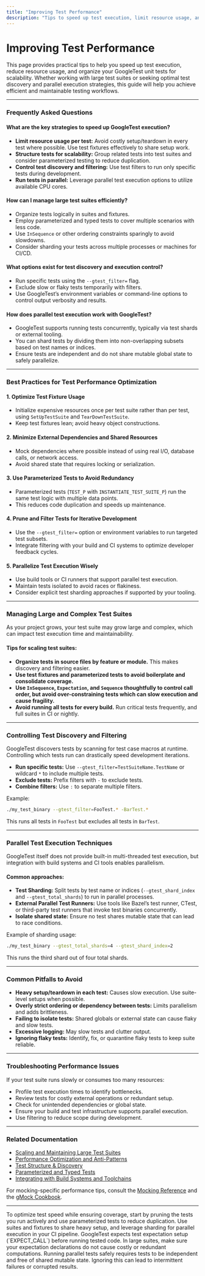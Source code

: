 ```yaml
---
title: "Improving Test Performance"
description: "Tips to speed up test execution, limit resource usage, and structure unit tests for scale. Includes advice for managing large suites, test discovery, and parallelization options."
---
```


# Improving Test Performance

This page provides practical tips to help you speed up test execution, reduce resource usage, and organize your GoogleTest unit tests for scalability. Whether working with large test suites or seeking optimal test discovery and parallel execution strategies, this guide will help you achieve efficient and maintainable testing workflows.

---

### Frequently Asked Questions

#### What are the key strategies to speed up GoogleTest execution?

- **Limit resource usage per test:** Avoid costly setup/teardown in every test where possible. Use test fixtures effectively to share setup work.
- **Structure tests for scalability:** Group related tests into test suites and consider parameterized testing to reduce duplication.
- **Control test discovery and filtering:** Use test filters to run only specific tests during development.
- **Run tests in parallel:** Leverage parallel test execution options to utilize available CPU cores.


#### How can I manage large test suites efficiently?

- Organize tests logically in suites and fixtures.
- Employ parameterized and typed tests to cover multiple scenarios with less code.
- Use `InSequence` or other ordering constraints sparingly to avoid slowdowns.
- Consider sharding your tests across multiple processes or machines for CI/CD.


#### What options exist for test discovery and execution control?

- Run specific tests using the `--gtest_filter=` flag.
- Exclude slow or flaky tests temporarily with filters.
- Use GoogleTest’s environment variables or command-line options to control output verbosity and results.


#### How does parallel test execution work with GoogleTest?

- GoogleTest supports running tests concurrently, typically via test shards or external tooling.
- You can shard tests by dividing them into non-overlapping subsets based on test names or indices.
- Ensure tests are independent and do not share mutable global state to safely parallelize.

---

### Best Practices for Test Performance Optimization

#### 1. Optimize Test Fixture Usage
- Initialize expensive resources once per test suite rather than per test, using `SetUpTestSuite` and `TearDownTestSuite`.
- Keep test fixtures lean; avoid heavy object constructions.

#### 2. Minimize External Dependencies and Shared Resources
- Mock dependencies where possible instead of using real I/O, database calls, or network access.
- Avoid shared state that requires locking or serialization.

#### 3. Use Parameterized Tests to Avoid Redundancy
- Parameterized tests (`TEST_P` with `INSTANTIATE_TEST_SUITE_P`) run the same test logic with multiple data points.
- This reduces code duplication and speeds up maintenance.

#### 4. Prune and Filter Tests for Iterative Development
- Use the `--gtest_filter=` option or environment variables to run targeted test subsets.
- Integrate filtering with your build and CI systems to optimize developer feedback cycles.

#### 5. Parallelize Test Execution Wisely
- Use build tools or CI runners that support parallel test execution.
- Maintain tests isolated to avoid races or flakiness.
- Consider explicit test sharding approaches if supported by your tooling.

---

### Managing Large and Complex Test Suites

As your project grows, your test suite may grow large and complex, which can impact test execution time and maintainability.

#### Tips for scaling test suites:

- **Organize tests in source files by feature or module.** This makes discovery and filtering easier.
- **Use test fixtures and parameterized tests to avoid boilerplate and consolidate coverage.**
- **Use `InSequence`, `Expectation`, and `Sequence` thoughtfully to control call order, but avoid over-constraining tests which can slow execution and cause fragility.**
- **Avoid running all tests for every build.** Run critical tests frequently, and full suites in CI or nightly.

---

### Controlling Test Discovery and Filtering

GoogleTest discovers tests by scanning for test case macros at runtime. Controlling which tests run can drastically speed development iterations.

- **Run specific tests:** Use `--gtest_filter=TestSuiteName.TestName` or wildcard `*` to include multiple tests.
- **Exclude tests:** Prefix filters with `-` to exclude tests.
- **Combine filters:** Use `:` to separate multiple filters.

Example:

```bash
./my_test_binary --gtest_filter=FooTest.* -BarTest.*
```

This runs all tests in `FooTest` but excludes all tests in `BarTest`.

---

### Parallel Test Execution Techniques

GoogleTest itself does not provide built-in multi-threaded test execution, but integration with build systems and CI tools enables parallelism.

#### Common approaches:

- **Test Sharding:** Split tests by test name or indices (`--gtest_shard_index` and `--gtest_total_shards`) to run in parallel processes.
- **External Parallel Test Runners:** Use tools like Bazel’s test runner, CTest, or third-party test runners that invoke test binaries concurrently.
- **Isolate shared state:** Ensure no test shares mutable state that can lead to race conditions.

Example of sharding usage:

```bash
./my_test_binary --gtest_total_shards=4 --gtest_shard_index=2
```

This runs the third shard out of four total shards.

---

### Common Pitfalls to Avoid

- **Heavy setup/teardown in each test:** Causes slow execution. Use suite-level setups when possible.
- **Overly strict ordering or dependency between tests:** Limits parallelism and adds brittleness.
- **Failing to isolate tests:** Shared globals or external state can cause flaky and slow tests.
- **Excessive logging:** May slow tests and clutter output.
- **Ignoring flaky tests:** Identify, fix, or quarantine flaky tests to keep suite reliable.

---

### Troubleshooting Performance Issues

If your test suite runs slowly or consumes too many resources:

- Profile test execution times to identify bottlenecks.
- Review tests for costly external operations or redundant setup.
- Check for unintended dependencies or global state.
- Ensure your build and test infrastructure supports parallel execution.
- Use filtering to reduce scope during development.

---

### Related Documentation

- [Scaling and Maintaining Large Test Suites](../guides/advanced-best-practices/scaling-tests.md)
- [Performance Optimization and Anti-Patterns](../guides/advanced-best-practices/performance-optimization.md)
- [Test Structure & Discovery](../concepts/core-architecture/test-structure-discovery.md)
- [Parameterized and Typed Tests](../concepts/advanced-concepts/parameterized-tests.md)
- [Integrating with Build Systems and Toolchains](../guides/advanced-best-practices/integration-tools.md)

For mocking-specific performance tips, consult the [Mocking Reference](../docs/reference/mocking.md) and the [gMock Cookbook](../docs/gmock_cook_book.md).

---

<Tip>
To optimize test speed while ensuring coverage, start by pruning the tests you run actively and use parameterized tests to reduce duplication. Use suites and fixtures to share heavy setup, and leverage sharding for parallel execution in your CI pipeline.
</Tip>

<Note>
GoogleTest expects test expectation setup (`EXPECT_CALL`) before running tested code. In large suites, make sure your expectation declarations do not cause costly or redundant computations.
</Note>

<Warning>
Running parallel tests safely requires tests to be independent and free of shared mutable state. Ignoring this can lead to intermittent failures or corrupted results.
</Warning>

